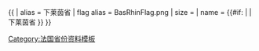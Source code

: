 {{ {{{1<noinclude>|country showdata</noinclude>}}}
| alias = 下莱茵省
| flag alias = BasRhinFlag.png
| size = {{{size|}}}
| name = {{#if: {{{name|}}} | {{{name|}}} | 下莱茵省 }}
}}<noinclude>
[[Category:法国省份资料模板]]
</noinclude>